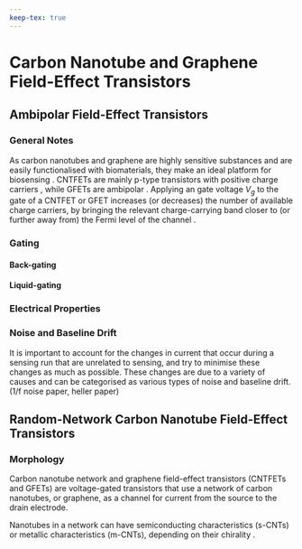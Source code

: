 ```yaml
---
keep-tex: true
---
```


# Carbon Nanotube and Graphene Field-Effect Transistors

## Ambipolar Field-Effect Transistors

### General Notes {#sec-general-FETs}

As carbon nanotubes and graphene are highly sensitive substances and are easily functionalised with biomaterials, they make an ideal platform for biosensing \cite{battie_evaluation_2010, benlikaya_ascertaining_2019, ohno_chemical_2010,goodwin_graphene_2021}. CNTFETs are mainly p-type transistors with positive charge carriers \cite{martel_single-_1998,kong_nanotube_2000}, while GFETs are ambipolar \cite{ohno_chemical_2010}. Applying an gate voltage $V_g$ to the gate of a CNTFET or GFET increases (or decreases) the number of available charge carriers, by bringing the relevant charge-carrying band closer to (or further away from) the Fermi level of the channel \cite{sze_semiconductor_devices_2007}.

### Gating {#sec-gating}

#### Back-gating {.unnumbered}

#### Liquid-gating {.unnumbered}

### Electrical Properties

### Noise and Baseline Drift

It is important to account for the changes in current that occur during a sensing run that are unrelated to sensing, and try to minimise these changes as much as possible. These changes are due to a variety of causes and can be categorised as various types of noise and baseline drift. (1/f noise paper, heller paper)

## Random-Network Carbon Nanotube Field-Effect Transistors

### Morphology

Carbon nanotube network and graphene field-effect transistors (CNTFETs and GFETs) are voltage-gated transistors that use a network of carbon nanotubes, or graphene, as a channel for current from the source to the drain electrode.
    
Nanotubes in a network can have semiconducting characteristics (s-CNTs) or metallic characteristics (m-CNTs), depending on their chirality \cite{martel_single-_1998,kong_nanotube_2000}.